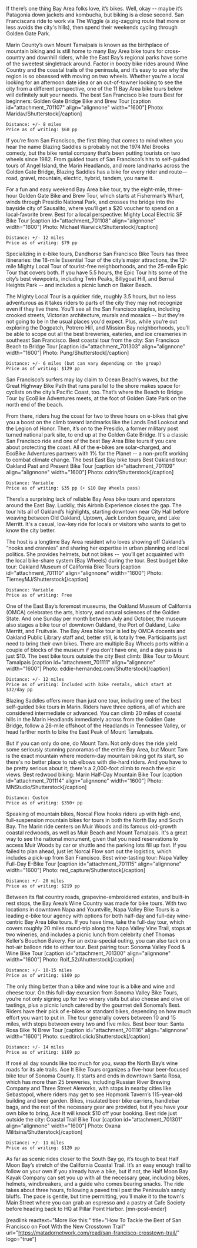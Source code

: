 If there’s one thing Bay Area folks love, it’s bikes. Well, okay -- maybe it’s Patagonia down jackets and kombucha, but biking is a close second. San Franciscans ride to work via The Wiggle (a zig-zagging route that more or less avoids the city's hills), then spend their weekends cycling through Golden Gate Park.

Marin County’s own Mount Tamalpais is known as the birthplace of mountain biking and is still home to many Bay Area bike tours for cross-country and downhill riders, while the East Bay’s regional parks have some of the sweetest singletrack around. Factor in boozy bike rides around Wine Country and the coastal trails of the peninsula, and it’s easy to see why the region is so obsessed with moving on two wheels. Whether you’re a local looking for an afternoon date idea or an out-of-towner looking to see the city from a different perspective, one of the 11 Bay Area bike tours below will definitely suit your needs.
The best San Francisco bike tours
Best for beginners: Golden Gate Bridge Bike and Brew Tour
[caption id="attachment_701107" align="alignnone" width="1600"] Photo: Maridav/Shutterstock[/caption]

 	Distance: +/- 8 miles
 	Price as of writing: $60 pp

If you’re from San Francisco, the first thing that comes to mind when you hear the name Blazing Saddles is probably not the 1974 Mel Brooks comedy, but the bike rental company that’s been putting tourists on two wheels since 1982. From guided tours of San Francisco’s hits to self-guided tours of Angel Island, the Marin Headlands, and more landmarks across the Golden Gate Bridge, Blazing Saddles has a bike for every rider and route—road, gravel, mountain, electric, hybrid, tandem, you name it.

For a fun and easy weekend Bay Area bike tour, try the eight-mile, three-hour Golden Gate Bike and Brew Tour, which starts at Fisherman’s Wharf, winds through Presidio National Park, and crosses the bridge into the bayside city of Sausalito, where you’ll get a $20 voucher to spend on a local-favorite brew.
Best for a local perspective: Mighty Local Electric SF Bike Tour
[caption id="attachment_701108" align="alignnone" width="1600"] Photo: Michael Warwick/Shutterstock[/caption]

 	Distance: +/- 12 miles
 	Price as of writing: $79 pp

Specializing in e-bike tours, Dandhorse San Francisco Bike Tours has three itineraries: the 18-mile Essential Tour of the city’s major attractions, the 12-mile Mighty Local Tour of tourist-free neighborhoods, and the 25-mile Epic Tour that covers both. If you have 5.5 hours, the Epic Tour hits some of the city’s best viewpoints, including Twin Peaks, Billygoat Hill, and Bernal Heights Park -- and includes a picnic lunch on Baker Beach.

The Mighty Local Tour is a quicker ride, roughly 3.5 hours, but no less adventurous as it takes riders to parts of the city they may not recognize even if they live there. You’ll see all the San Francisco staples, including crooked streets, Victorian architecture, murals and mosaics -- but they're not going to be in the usual places you'd expect. Plus, while you’re out exploring the Dogpatch, Potrero Hill, and Mission Bay neighborhoods, you’ll be able to scope out all the best breweries, eateries, and ice creameries in southeast San Francisco.
Best coastal tour from the city: San Francisco Beach to Bridge Tour
[caption id="attachment_701303" align="alignnone" width="1600"] Photo: Pung/Shutterstock[/caption]

 	Distance: +/- 6 miles (but can vary depending on the group)
 	Price as of writing: $129 pp

San Francisco’s surfers may lay claim to Ocean Beach’s waves, but the Great Highway Bike Path that runs parallel to the shore makes space for cyclists on the city’s Pacific Coast, too. That’s where the Beach to Bridge Tour by EcoBike Adventures meets, at the foot of Golden Gate Park on the north end of the beach.

From there, riders hug the coast for two to three hours on e-bikes that give you a boost on the climb toward landmarks like the Lands End Lookout and the Legion of Honor. Then, it’s on to the Presidio, a former military post turned national park site, to end up at the Golden Gate Bridge. It's a classic San Francisco ride and one of the best Bay Area Bike tours if you care about protecting the coast. All of the e-bikes are solar-charged, and EcoBike Adventures partners with 1% for the Planet -- a non-profit working to combat climate change.
The best East Bay bike tours
Best Oakland tour: Oakland Past and Present Bike Tour
[caption id="attachment_701109" align="alignnone" width="1600"] Photo: cdrin/Shutterstock[/caption]

 	Distance: Variable
 	Price as of writing: $35 pp (+ $10 Bay Wheels pass)

There’s a surprising lack of reliable Bay Area bike tours and operators around the East Bay. Luckily, this Airbnb Experience closes the gap. The tour hits all of Oakland’s highlights, starting downtown near City Hall before weaving between Old Oakland, Uptown, Jack London Square, and Lake Merritt. It's a casual, low-key ride for locals or visitors who wants to get to know the city better.

The host is a longtime Bay Area resident who loves showing off Oakland’s “nooks and crannies” and sharing her expertise in urban planning and local politics. She provides helmets, but not bikes --  you’ll get acquainted with the local bike-share system (Bay Wheels) during the tour.
Best budget bike tour: Oakland Museum of California Bike Tours
[caption id="attachment_701110" align="alignnone" width="1600"] Photo: TierneyMJ/Shutterstock[/caption]

 	Distance: Variable
 	Price as of writing: Free

One of the East Bay’s foremost museums, the Oakland Museum of California (OMCA) celebrates the arts, history, and natural sciences of the Golden State. And one Sunday per month between July and October, the museum also stages a bike tour of downtown Oakland, the Port of Oakland, Lake Merritt, and Fruitvale. The Bay Area bike tour is led by OMCA docents and Oakland Public Library staff and, better still, is totally free. Participants just need to bring their own bikes. There are multiple Bay Wheels ports within a couple of blocks of the museum if you don't have one, and a day pass is just $10.
The best bike tours outside the city
Best climb: Bike Tour to Mount Tamalpais
[caption id="attachment_701111" align="alignnone" width="1600"] Photo: eddie-hernandez.com/Shutterstock[/caption]

 	Distance: +/- 12 miles
 	Price as of writing: Included with bike rentals, which start at $32/day pp

Blazing Saddles offers more than just one tour, including one of the best self-guided bike tours in Marin. Riders have three options, all of which are considered intermediate or advanced. You can climb 20 miles of coastal hills in the Marin Headlands immediately across from the Golden Gate Bridge, follow a 28-mile offshoot of the Headlands in Tennessee Valley, or head farther north to bike the East Peak of Mount Tamalpais.

But if you can only do one, do Mount Tam. Not only does the ride yield some seriously stunning panoramas of the entire Bay Area, but Mount Tam is the exact mountain where modern-day mountain biking got its start, so there's no better place to rub elbows with die-hard riders. And you have to be pretty serious about it; there's a 2,000-foot climb to reach the epic views.
Best redwood biking: Marin Half-Day Mountain Bike Tour
[caption id="attachment_701114" align="alignnone" width="1600"] Photo: MNStudio/Shutterstock[/caption]

 	Distance: Custom
 	Price as of writing: $350+ pp

Speaking of mountain bikes, Norcal Flow hooks riders up with high-end, full-suspension mountain bikes for tours in both the North Bay and South Bay. The Marin ride centers on Muir Woods and its famous old-growth coastal redwoods, as well as Muir Beach and Mount Tamalpais. It's a great way to see the national monument, given that you need reservations to access Muir Woods by car or shuttle and the parking lots fill up fast. If you failed to plan ahead, just let Norcal Flow sort out the logistics, which includes a pick-up from San Francisco.
Best wine-tasting tour: Napa Valley Full-Day E-Bike Tour
[caption id="attachment_701115" align="alignnone" width="1600"] Photo: red_capture/Shutterstock[/caption]

 	Distance: +/- 20 miles
 	Price as of writing: $219 pp

Between its flat country roads, grapevine-embroidered estates, and built-in rest stops, the Bay Area’s Wine Country was made for bike tours. With two locations in downtown Napa and Yountville, Napa Valley Bike Tours is a leading e-bike tour agency with options for both half-day and full-day wine-centric Bay Area bike tours. If you have time, take the full-day tour, which covers roughly 20 miles round-trip along the Napa Valley Vine Trail, stops at two wineries, and includes a picnic lunch from celebrity chef Thomas Keller’s Bouchon Bakery. For an extra-special outing, you can also tack on a hot-air balloon ride to either tour.
Best pairing tour: Sonoma Valley Food &amp; Wine Bike Tour
[caption id="attachment_701300" align="alignnone" width="1600"] Photo: Rolf_52/Ahutterstock[/caption]

 	Distance: +/- 10-15 miles
 	Price as of writing: $169 pp

The only thing better than a bike and wine tour is a bike and wine and cheese tour. On this full-day excursion from Sonoma Valley Bike Tours, you’re not only signing up for two winery visits but also cheese and olive oil tastings, plus a picnic lunch catered by the gourmet deli Sonoma’s Best. Riders have their pick of e-bikes or standard bikes, depending on how much effort you want to put in. The tour generally covers between 10 and 15 miles, with stops between every two and five miles.
Best beer tour: Santa Rosa Bike ‘N Brew Tour
[caption id="attachment_701116" align="alignnone" width="1600"] Photo: suedtirol.click/Shutterstock[/caption]

 	Distance: +/- 14 miles
 	Price as of writing: $169 pp

If rosé all day sounds like too much for you, swap the North Bay’s wine roads for its ale trails. Ace It Bike Tours organizes a five-hour beer-focused bike tour of Sonoma County. It starts and ends in downtown Santa Rosa, which has more than 25 breweries, including Russian River Brewing Company and Three Street Aleworks, with stops in nearby cities like Sebastopol, where riders may get to see Hopmonk Tavern’s 115-year-old building and beer garden. Bikes, insulated beer bike carriers, handlebar bags, and the rest of the necessary gear are provided, but if you have your own bike to bring, Ace It will knock $10 off your booking.
Best ride just outside the city: Coastal Trail Bike Tour
[caption id="attachment_701301" align="alignnone" width="1600"] Photo: Oxana Militsina/Shutterstock[/caption]

 	Distance: +/- 11 miles
 	Price as of writing: $120 pp

As far as scenic rides closer to the South Bay go, it’s tough to beat Half Moon Bay’s stretch of the California Coastal Trail. It’s an easy enough trail to follow on your own if you already have a bike, but if not, the Half Moon Bay Kayak Company can set you up with all the necessary gear, including bikes, helmets, windbreakers, and a guide who comes bearing snacks. The ride takes about three hours, following a paved trail past the Peninsula’s sandy bluffs. The pace is gentle, but time permitting, you’ll make it to the town's Main Street where you can grab an espresso and a pastry at Cafe Society before heading back to HQ at Pillar Point Harbor. [mn-post-ender]

[readlink readtext="More like this:" title="How To Tackle the Best of San Francisco on Foot With the New Crosstown Trail" url="https://matadornetwork.com/read/san-francisco-crosstown-trail/" logo="true”]